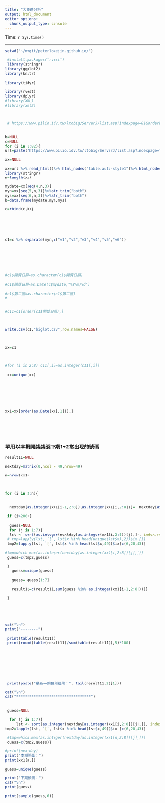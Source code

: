 ```yaml
---
title: "大樂透分析"
output: html_document
editor_options: 
  chunk_output_type: console
---
```

 

Time: `r Sys.time()`

------------------------------------


```r
 
setwd("~/mygit/peterlovejin.github.io/")

 #install.packages("rvest")
 library(stringr)
library(ggplot2)
library(knitr)
 
library(tidyr)
 
library(rvest)
library(dplyr)
#library(XML)
#library(xml2)

 

 # https://www.pilio.idv.tw/ltobig/ServerJ/list.asp?indexpage=81&orderby=new
 
 
b=NULL
c=NULL
for (i in 1:82){
url=paste("https://www.pilio.idv.tw/ltobig/ServerJ/list.asp?indexpage=",i,"&orderby=new",sep="")

xx=NULL 

xx=url %>% read_html()%>% html_nodes("table.auto-style1")%>% html_nodes("tr")%>% html_nodes("td") %>%html_text()
library(stringr)
n=length(xx)

mydate=xx[seq(4,n,3)]
myn=xx[seq(5,n,3)]%>%str_trim("both")  
mys=xx[seq(6,n,3)]%>%str_trim("both")
b=data.frame(mydate,myn,mys)

c=rbind(c,b)}




 

c1=c %>% separate(myn,c("v1","v2","v3","v4","v5","v6"))
 

 
 



#c1$開獎日期=as.character(c1$開獎日期)
 
#c1$開獎日期=as.Date(c$mydate,"%Y%m/%d")
 
#c1$第二區=as.character(c1$第二區)
# 
  

#c11=c1[order(c1$開獎日期),]

 
 
write.csv(c1,"biglot.csv",row.names=FALSE)

 
 
xx=c1

 
 
#for (i in 2:8) c11[,i]=as.integer(c11[,i])
 
 xx=unique(xx)
 
 
 
 
 
 

xx1=xx[order(as.Date(xx[,1])),]
 

 

 
```

 
 


### 單用以本期開獎獎號下期1+2常出現的號碼

```r


 

result11=NULL
 
nextday=matrix(0,ncol = 49,nrow=49)

n=nrow(xx1)

 
 
for (i in 2:n){
  
   
  nextday[as.integer(xx1[i-1,2:8]),as.integer(xx1[i,2:8])]=  nextday[as.integer(xx1[i-1,2:8]),as.integer(xx1[i,2:8])]+1
  
 if (i>200){ 
  
  guess=NULL
  for (j in 1:7){
  lst <- sort(as.integer(nextday[as.integer(xx1[i,2:8])[j],]), index.return=TRUE, decreasing=TRUE)
 # tmp=lapply(lst, `[`, lst$x %in% head(unique(lst$x),2))$ix [1]
 tmp2=lapply(lst, `[`, lst$x %in% head(lst$x,49))$ix[c(6,20,43)]
 
#tmp=which.max(as.integer(nextday[as.integer(xx1[i,2:8])[j],]))
 guess=c(tmp2,guess)

 }
   guess=unique(guess)
   
   guess= guess[1:7]
   
   result11=c(result11,sum(guess %in% as.integer(xx1[i+1,2:8])))}
  
 }


 


cat("\n")
print("--------")
 
 print(table(result11))
 print(round(table(result11)/sum(table(result11)),5)*100) 
 
 
 
 



 
 print(paste("最新一期猜測結果：", tail(result11,2)[1]))

cat("\n")
cat("**********************************")   
 
  
 guess=NULL
 
  for (j in 1:7){
     lst <- sort(as.integer(nextday[as.integer(xx1[i,2:8])[j],]), index.return=TRUE, decreasing=TRUE)
tmp2=lapply(lst, `[`, lst$x %in% head(lst$x,49))$ix [c(6,20,43)]

 #tmp=which.max(as.integer(nextday[as.integer(xx1[n,2:8])[j],]))
 guess=c(tmp2,guess)}

#print(nextday)
print("本期開獎：")  
print(xx1[n,])

guess=unique(guess)

print("下期預測：")   
cat("\n")
print(guess)

print(sample(guess,6))


 
```

 
 
 